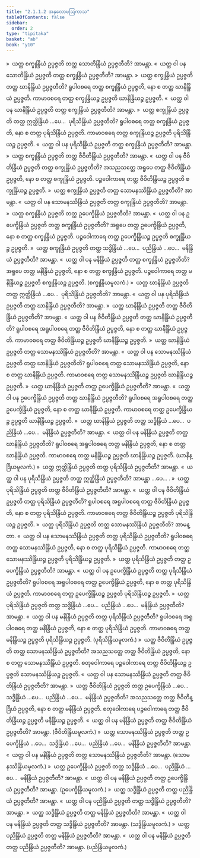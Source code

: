 ```yaml
---
title: "2.1.1.2 အနုလောမဩကာသ"
tableOfContents: false
sidebar:
  order: 2
type: "tipitaka"
basket: "ab"
book: "y10"
---
```



<DynamicBreadcrumb />

<Division number="195" book="y10" e="ch" v="35" p="123">

<Paragraph number="1516" book="y10">
»  ယတ္ထ စက္ခုန္ဒြိယံ ဥပ္ပဇ္ဇတိ တတ္ထ သောတိန္ဒြိယံ ဥပ္ပဇ္ဇတီတိ? အာမန္တာ.
</Paragraph>

<Paragraph number="1517" book="y10">
«  ယတ္ထ ဝါ ပန သောတိန္ဒြိယံ ဥပ္ပဇ္ဇတိ တတ္ထ စက္ခုန္ဒြိယံ ဥပ္ပဇ္ဇတီတိ? အာမန္တာ.
</Paragraph>

<Paragraph number="1518" book="y10">
»  ယတ္ထ စက္ခုန္ဒြိယံ ဥပ္ပဇ္ဇတိ တတ္ထ ဃာနိန္ဒြိယံ ဥပ္ပဇ္ဇတီတိ?
</Paragraph>

<Paragraph number="1519" book="y10">
ရူပါဝစရေ တတ္ထ စက္ခုန္ဒြိယံ ဥပ္ပဇ္ဇတိ, နော စ တတ္ထ ဃာနိန္ဒြိယံ ဥပ္ပဇ္ဇတိ. ကာမာဝစရေ တတ္ထ စက္ခုန္ဒြိယဉ္စ ဥပ္ပဇ္ဇတိ ဃာနိန္ဒြိယဉ္စ ဥပ္ပဇ္ဇတိ.
</Paragraph>

<Paragraph number="1520" book="y10">
«  ယတ္ထ ဝါ ပန ဃာနိန္ဒြိယံ ဥပ္ပဇ္ဇတိ တတ္ထ စက္ခုန္ဒြိယံ ဥပ္ပဇ္ဇတီတိ? အာမန္တာ.
</Paragraph>

<Paragraph number="1521" book="y10">
»  ယတ္ထ စက္ခုန္ဒြိယံ ဥပ္ပဇ္ဇတိ တတ္ထ ဣတ္ထိန္ဒြိယံ …ပေ…  ပုရိသိန္ဒြိယံ ဥပ္ပဇ္ဇတီတိ?
</Paragraph>

<Paragraph number="1522" book="y10">
ရူပါဝစရေ တတ္ထ စက္ခုန္ဒြိယံ ဥပ္ပဇ္ဇတိ, နော စ တတ္ထ ပုရိသိန္ဒြိယံ ဥပ္ပဇ္ဇတိ. ကာမာဝစရေ တတ္ထ စက္ခုန္ဒြိယဉ္စ ဥပ္ပဇ္ဇတိ ပုရိသိန္ဒြိယဉ္စ ဥပ္ပဇ္ဇတိ.
</Paragraph>

<Paragraph number="1523" book="y10">
«  ယတ္ထ ဝါ ပန ပုရိသိန္ဒြိယံ ဥပ္ပဇ္ဇတိ တတ္ထ စက္ခုန္ဒြိယံ ဥပ္ပဇ္ဇတီတိ? အာမန္တာ.
</Paragraph>

<Paragraph number="1524" book="y10">
»  ယတ္ထ စက္ခုန္ဒြိယံ ဥပ္ပဇ္ဇတိ တတ္ထ ဇီဝိတိန္ဒြိယံ ဥပ္ပဇ္ဇတီတိ? အာမန္တာ.
</Paragraph>

<Paragraph number="1525" book="y10">
«  ယတ္ထ ဝါ ပန ဇီဝိတိန္ဒြိယံ ဥပ္ပဇ္ဇတိ တတ္ထ စက္ခုန္ဒြိယံ ဥပ္ပဇ္ဇတီတိ?
</Paragraph>

<Paragraph number="1526" book="y10">
အသညသတ္တေ အရူပေ တတ္ထ ဇီဝိတိန္ဒြိယံ ဥပ္ပဇ္ဇတိ, နော စ တတ္ထ စက္ခုန္ဒြိယံ ဥပ္ပဇ္ဇတိ. ပဉ္စဝေါကာရေ တတ္ထ ဇီဝိတိန္ဒြိယဉ္စ ဥပ္ပဇ္ဇတိ စက္ခုန္ဒြိယဉ္စ ဥပ္ပဇ္ဇတိ.
</Paragraph>

<Paragraph number="1527" book="y10">
»  ယတ္ထ စက္ခုန္ဒြိယံ ဥပ္ပဇ္ဇတိ တတ္ထ သောမနဿိန္ဒြိယံ ဥပ္ပဇ္ဇတီတိ? အာမန္တာ.
</Paragraph>

<Paragraph number="1528" book="y10">
«  ယတ္ထ ဝါ ပန သောမနဿိန္ဒြိယံ ဥပ္ပဇ္ဇတိ တတ္ထ စက္ခုန္ဒြိယံ ဥပ္ပဇ္ဇတီတိ? အာမန္တာ.
</Paragraph>

<Paragraph number="1529" book="y10">
»  ယတ္ထ စက္ခုန္ဒြိယံ ဥပ္ပဇ္ဇတိ တတ္ထ ဥပေက္ခိန္ဒြိယံ ဥပ္ပဇ္ဇတီတိ? အာမန္တာ.
</Paragraph>

<Paragraph number="1530" book="y10">
«  ယတ္ထ ဝါ ပန ဥပေက္ခိန္ဒြိယံ ဥပ္ပဇ္ဇတိ တတ္ထ စက္ခုန္ဒြိယံ ဥပ္ပဇ္ဇတီတိ?
</Paragraph>

<Paragraph number="1531" book="y10">
အရူပေ တတ္ထ ဥပေက္ခိန္ဒြိယံ ဥပ္ပဇ္ဇတိ, နော စ တတ္ထ စက္ခုန္ဒြိယံ ဥပ္ပဇ္ဇတိ. ပဉ္စဝေါကာရေ တတ္ထ ဥပေက္ခိန္ဒြိယဉ္စ ဥပ္ပဇ္ဇတိ စက္ခုန္ဒြိယဉ္စ ဥပ္ပဇ္ဇတိ.
</Paragraph>

<Paragraph number="1532" book="y10">
»  ယတ္ထ စက္ခုန္ဒြိယံ ဥပ္ပဇ္ဇတိ တတ္ထ သဒ္ဓိန္ဒြိယံ …ပေ…  ပညိန္ဒြိယံ …ပေ…  မနိန္ဒြိယံ ဥပ္ပဇ္ဇတီတိ? အာမန္တာ.
</Paragraph>

<Paragraph number="1533" book="y10">
«  ယတ္ထ ဝါ ပန မနိန္ဒြိယံ ဥပ္ပဇ္ဇတိ တတ္ထ စက္ခုန္ဒြိယံ ဥပ္ပဇ္ဇတီတိ?
</Paragraph>

<Paragraph number="1534" book="y10">
အရူပေ တတ္ထ မနိန္ဒြိယံ ဥပ္ပဇ္ဇတိ, နော စ တတ္ထ စက္ခုန္ဒြိယံ ဥပ္ပဇ္ဇတိ. ပဉ္စဝေါကာရေ တတ္ထ မနိန္ဒြိယဉ္စ ဥပ္ပဇ္ဇတိ စက္ခုန္ဒြိယဉ္စ ဥပ္ပဇ္ဇတိ. (စက္ခုန္ဒြိယမူလကံ.)
</Paragraph>

</Division>
<Division number="196" book="y10" e="ch" v="35" p="124">

<Paragraph number="1535" book="y10">
»  ယတ္ထ ဃာနိန္ဒြိယံ ဥပ္ပဇ္ဇတိ တတ္ထ ဣတ္ထိန္ဒြိယံ …ပေ…  ပုရိသိန္ဒြိယံ ဥပ္ပဇ္ဇတီတိ? အာမန္တာ.
</Paragraph>

<Paragraph number="1536" book="y10">
«  ယတ္ထ ဝါ ပန ပုရိသိန္ဒြိယံ ဥပ္ပဇ္ဇတိ တတ္ထ ဃာနိန္ဒြိယံ ဥပ္ပဇ္ဇတီတိ? အာမန္တာ.
</Paragraph>

<Paragraph number="1537" book="y10">
»  ယတ္ထ ဃာနိန္ဒြိယံ ဥပ္ပဇ္ဇတိ တတ္ထ ဇီဝိတိန္ဒြိယံ ဥပ္ပဇ္ဇတီတိ? အာမန္တာ.
</Paragraph>

<Paragraph number="1538" book="y10">
«  ယတ္ထ ဝါ ပန ဇီဝိတိန္ဒြိယံ ဥပ္ပဇ္ဇတိ တတ္ထ ဃာနိန္ဒြိယံ ဥပ္ပဇ္ဇတီတိ?
</Paragraph>

<Paragraph number="1539" book="y10">
ရူပါဝစရေ အရူပါဝစရေ တတ္ထ ဇီဝိတိန္ဒြိယံ ဥပ္ပဇ္ဇတိ, နော စ တတ္ထ ဃာနိန္ဒြိယံ ဥပ္ပဇ္ဇတိ. ကာမာဝစရေ တတ္ထ ဇီဝိတိန္ဒြိယဉ္စ ဥပ္ပဇ္ဇတိ ဃာနိန္ဒြိယဉ္စ ဥပ္ပဇ္ဇတိ.
</Paragraph>

<Paragraph number="1540" book="y10">
»  ယတ္ထ ဃာနိန္ဒြိယံ ဥပ္ပဇ္ဇတိ တတ္ထ သောမနဿိန္ဒြိယံ ဥပ္ပဇ္ဇတီတိ? အာမန္တာ.
</Paragraph>

<Paragraph number="1541" book="y10">
«  ယတ္ထ ဝါ ပန သောမနဿိန္ဒြိယံ ဥပ္ပဇ္ဇတိ တတ္ထ ဃာနိန္ဒြိယံ ဥပ္ပဇ္ဇတီတိ?
</Paragraph>

<Paragraph number="1542" book="y10">
ရူပါဝစရေ တတ္ထ သောမနဿိန္ဒြိယံ ဥပ္ပဇ္ဇတိ, နော စ တတ္ထ ဃာနိန္ဒြိယံ ဥပ္ပဇ္ဇတိ. ကာမာဝစရေ တတ္ထ သောမနဿိန္ဒြိယဉ္စ ဥပ္ပဇ္ဇတိ ဃာနိန္ဒြိယဉ္စ ဥပ္ပဇ္ဇတိ.
</Paragraph>

<Paragraph number="1543" book="y10">
»  ယတ္ထ ဃာနိန္ဒြိယံ ဥပ္ပဇ္ဇတိ တတ္ထ ဥပေက္ခိန္ဒြိယံ ဥပ္ပဇ္ဇတီတိ? အာမန္တာ.
</Paragraph>

<Paragraph number="1544" book="y10">
«  ယတ္ထ ဝါ ပန ဥပေက္ခိန္ဒြိယံ ဥပ္ပဇ္ဇတိ တတ္ထ ဃာနိန္ဒြိယံ ဥပ္ပဇ္ဇတီတိ?
</Paragraph>

<Paragraph number="1545" book="y10">
ရူပါဝစရေ အရူပါဝစရေ တတ္ထ ဥပေက္ခိန္ဒြိယံ ဥပ္ပဇ္ဇတိ, နော စ တတ္ထ ဃာနိန္ဒြိယံ ဥပ္ပဇ္ဇတိ. ကာမာဝစရေ တတ္ထ ဥပေက္ခိန္ဒြိယဉ္စ ဥပ္ပဇ္ဇတိ ဃာနိန္ဒြိယဉ္စ ဥပ္ပဇ္ဇတိ.
</Paragraph>

<Paragraph number="1546" book="y10">
»  ယတ္ထ ဃာနိန္ဒြိယံ ဥပ္ပဇ္ဇတိ တတ္ထ သဒ္ဓိန္ဒြိယံ …ပေ…  ပညိန္ဒြိယံ …ပေ…  မနိန္ဒြိယံ ဥပ္ပဇ္ဇတီတိ? အာမန္တာ.
</Paragraph>

<Paragraph number="1547" book="y10">
«  ယတ္ထ ဝါ ပန မနိန္ဒြိယံ ဥပ္ပဇ္ဇတိ တတ္ထ ဃာနိန္ဒြိယံ ဥပ္ပဇ္ဇတီတိ?
</Paragraph>

<Paragraph number="1548" book="y10">
ရူပါဝစရေ အရူပါဝစရေ တတ္ထ မနိန္ဒြိယံ ဥပ္ပဇ္ဇတိ, နော စ တတ္ထ ဃာနိန္ဒြိယံ ဥပ္ပဇ္ဇတိ. ကာမာဝစရေ တတ္ထ မနိန္ဒြိယဉ္စ ဥပ္ပဇ္ဇတိ ဃာနိန္ဒြိယဉ္စ ဥပ္ပဇ္ဇတိ. (ဃာနိန္ဒြိယမူလကံ.)
</Paragraph>

</Division>
<Division number="197" book="y10" e="ch" v="35" p="125">

<Paragraph number="1549" book="y10">
»  ယတ္ထ ဣတ္ထိန္ဒြိယံ ဥပ္ပဇ္ဇတိ တတ္ထ ပုရိသိန္ဒြိယံ ဥပ္ပဇ္ဇတီတိ? အာမန္တာ.
</Paragraph>

<Paragraph number="1550" book="y10">
«  ယတ္ထ ဝါ ပန ပုရိသိန္ဒြိယံ ဥပ္ပဇ္ဇတိ တတ္ထ ဣတ္ထိန္ဒြိယံ ဥပ္ပဇ္ဇတီတိ? အာမန္တာ …ပေ… .
</Paragraph>

</Division>
<Division number="198" book="y10" e="ch" v="35" p="125">

<Paragraph number="1551" book="y10">
»  ယတ္ထ ပုရိသိန္ဒြိယံ ဥပ္ပဇ္ဇတိ တတ္ထ ဇီဝိတိန္ဒြိယံ ဥပ္ပဇ္ဇတီတိ? အာမန္တာ.
</Paragraph>

<Paragraph number="1552" book="y10">
«  ယတ္ထ ဝါ ပန ဇီဝိတိန္ဒြိယံ ဥပ္ပဇ္ဇတိ တတ္ထ ပုရိသိန္ဒြိယံ ဥပ္ပဇ္ဇတီတိ?
</Paragraph>

<Paragraph number="1553" book="y10">
ရူပါဝစရေ အရူပါဝစရေ တတ္ထ ဇီဝိတိန္ဒြိယံ ဥပ္ပဇ္ဇတိ, နော စ တတ္ထ ပုရိသိန္ဒြိယံ ဥပ္ပဇ္ဇတိ. ကာမာဝစရေ တတ္ထ ဇီဝိတိန္ဒြိယဉ္စ ဥပ္ပဇ္ဇတိ ပုရိသိန္ဒြိယဉ္စ ဥပ္ပဇ္ဇတိ.
</Paragraph>

<Paragraph number="1554" book="y10">
»  ယတ္ထ ပုရိသိန္ဒြိယံ ဥပ္ပဇ္ဇတိ တတ္ထ သောမနဿိန္ဒြိယံ ဥပ္ပဇ္ဇတီတိ? အာမန္တာ.
</Paragraph>

<Paragraph number="1555" book="y10">
«  ယတ္ထ ဝါ ပန သောမနဿိန္ဒြိယံ ဥပ္ပဇ္ဇတိ တတ္ထ ပုရိသိန္ဒြိယံ ဥပ္ပဇ္ဇတီတိ?
</Paragraph>

<Paragraph number="1556" book="y10">
ရူပါဝစရေ တတ္ထ သောမနဿိန္ဒြိယံ ဥပ္ပဇ္ဇတိ, နော စ တတ္ထ ပုရိသိန္ဒြိယံ ဥပ္ပဇ္ဇတိ. ကာမာဝစရေ တတ္ထ သောမနဿိန္ဒြိယဉ္စ ဥပ္ပဇ္ဇတိ ပုရိသိန္ဒြိယဉ္စ ဥပ္ပဇ္ဇတိ.
</Paragraph>

<Paragraph number="1557" book="y10">
»  ယတ္ထ ပုရိသိန္ဒြိယံ ဥပ္ပဇ္ဇတိ တတ္ထ ဥပေက္ခိန္ဒြိယံ ဥပ္ပဇ္ဇတီတိ? အာမန္တာ.
</Paragraph>

<Paragraph number="1558" book="y10">
«  ယတ္ထ ဝါ ပန ဥပေက္ခိန္ဒြိယံ ဥပ္ပဇ္ဇတိ တတ္ထ ပုရိသိန္ဒြိယံ ဥပ္ပဇ္ဇတီတိ?
</Paragraph>

<Paragraph number="1559" book="y10">
ရူပါဝစရေ အရူပါဝစရေ တတ္ထ ဥပေက္ခိန္ဒြိယံ ဥပ္ပဇ္ဇတိ, နော စ တတ္ထ ပုရိသိန္ဒြိယံ ဥပ္ပဇ္ဇတိ. ကာမာဝစရေ တတ္ထ ဥပေက္ခိန္ဒြိယဉ္စ ဥပ္ပဇ္ဇတိ ပုရိသိန္ဒြိယဉ္စ ဥပ္ပဇ္ဇတိ.
</Paragraph>

<Paragraph number="1560" book="y10">
»  ယတ္ထ ပုရိသိန္ဒြိယံ ဥပ္ပဇ္ဇတိ တတ္ထ သဒ္ဓိန္ဒြိယံ …ပေ…  ပညိန္ဒြိယံ …ပေ…  မနိန္ဒြိယံ ဥပ္ပဇ္ဇတီတိ? အာမန္တာ.
</Paragraph>

<Paragraph number="1561" book="y10">
«  ယတ္ထ ဝါ ပန မနိန္ဒြိယံ ဥပ္ပဇ္ဇတိ တတ္ထ ပုရိသိန္ဒြိယံ ဥပ္ပဇ္ဇတီတိ?
</Paragraph>

<Paragraph number="1562" book="y10">
ရူပါဝစရေ အရူပါဝစရေ တတ္ထ မနိန္ဒြိယံ ဥပ္ပဇ္ဇတိ, နော စ တတ္ထ ပုရိသိန္ဒြိယံ ဥပ္ပဇ္ဇတိ. ကာမာဝစရေ တတ္ထ မနိန္ဒြိယဉ္စ ဥပ္ပဇ္ဇတိ ပုရိသိန္ဒြိယဉ္စ ဥပ္ပဇ္ဇတိ. (ပုရိသိန္ဒြိယမူလကံ.)
</Paragraph>

</Division>
<Division number="199" book="y10" e="ch" v="35" p="125">

<Paragraph number="1563" book="y10">
»  ယတ္ထ ဇီဝိတိန္ဒြိယံ ဥပ္ပဇ္ဇတိ တတ္ထ သောမနဿိန္ဒြိယံ ဥပ္ပဇ္ဇတီတိ?
</Paragraph>

<Paragraph number="1564" book="y10">
အသညသတ္တေ တတ္ထ ဇီဝိတိန္ဒြိယံ ဥပ္ပဇ္ဇတိ, နော စ တတ္ထ သောမနဿိန္ဒြိယံ ဥပ္ပဇ္ဇတိ. စတုဝေါကာရေ ပဉ္စဝေါကာရေ တတ္ထ ဇီဝိတိန္ဒြိယဉ္စ ဥပ္ပဇ္ဇတိ သောမနဿိန္ဒြိယဉ္စ ဥပ္ပဇ္ဇတိ.
</Paragraph>

<Paragraph number="1565" book="y10">
«  ယတ္ထ ဝါ ပန သောမနဿိန္ဒြိယံ ဥပ္ပဇ္ဇတိ တတ္ထ ဇီဝိတိန္ဒြိယံ ဥပ္ပဇ္ဇတီတိ? အာမန္တာ.
</Paragraph>

<Paragraph number="1566" book="y10">
»  ယတ္ထ ဇီဝိတိန္ဒြိယံ ဥပ္ပဇ္ဇတိ တတ္ထ ဥပေက္ခိန္ဒြိယံ …ပေ…  သဒ္ဓိန္ဒြိယံ …ပေ…  ပညိန္ဒြိယံ …ပေ…  မနိန္ဒြိယံ ဥပ္ပဇ္ဇတီတိ?
</Paragraph>

<Paragraph number="1567" book="y10">
အသညသတ္တေ တတ္ထ ဇီဝိတိန္ဒြိယံ ဥပ္ပဇ္ဇတိ, နော စ တတ္ထ မနိန္ဒြိယံ ဥပ္ပဇ္ဇတိ. စတုဝေါကာရေ ပဉ္စဝေါကာရေ တတ္ထ ဇီဝိတိန္ဒြိယဉ္စ ဥပ္ပဇ္ဇတိ မနိန္ဒြိယဉ္စ ဥပ္ပဇ္ဇတိ.
</Paragraph>

<Paragraph number="1568" book="y10">
«  ယတ္ထ ဝါ ပန မနိန္ဒြိယံ ဥပ္ပဇ္ဇတိ တတ္ထ ဇီဝိတိန္ဒြိယံ ဥပ္ပဇ္ဇတီတိ? အာမန္တာ. (ဇီဝိတိန္ဒြိယမူလကံ.)
</Paragraph>

</Division>
<Division number="200" book="y10" e="ch" v="35" p="126">

<Paragraph number="1569" book="y10">
»  ယတ္ထ သောမနဿိန္ဒြိယံ ဥပ္ပဇ္ဇတိ တတ္ထ ဥပေက္ခိန္ဒြိယံ …ပေ…  သဒ္ဓိန္ဒြိယံ …ပေ…  ပညိန္ဒြိယံ …ပေ…  မနိန္ဒြိယံ ဥပ္ပဇ္ဇတီတိ? အာမန္တာ.
</Paragraph>

<Paragraph number="1570" book="y10">
«  ယတ္ထ ဝါ ပန မနိန္ဒြိယံ ဥပ္ပဇ္ဇတိ တတ္ထ သောမနဿိန္ဒြိယံ ဥပ္ပဇ္ဇတီတိ? အာမန္တာ. (သောမနဿိန္ဒြိယမူလကံ.)
</Paragraph>

</Division>
<Division number="201" book="y10" e="ch" v="35" p="126">

<Paragraph number="1571" book="y10">
»  ယတ္ထ ဥပေက္ခိန္ဒြိယံ ဥပ္ပဇ္ဇတိ တတ္ထ သဒ္ဓိန္ဒြိယံ …ပေ…  ပညိန္ဒြိယံ …ပေ…  မနိန္ဒြိယံ ဥပ္ပဇ္ဇတီတိ? အာမန္တာ.
</Paragraph>

<Paragraph number="1572" book="y10">
«  ယတ္ထ ဝါ ပန မနိန္ဒြိယံ ဥပ္ပဇ္ဇတိ တတ္ထ ဥပေက္ခိန္ဒြိယံ ဥပ္ပဇ္ဇတီတိ? အာမန္တာ. (ဥပေက္ခိန္ဒြိယမူလကံ.)
</Paragraph>

</Division>
<Division number="202" book="y10" e="ch" v="35" p="126">

<Paragraph number="1573" book="y10">
»  ယတ္ထ သဒ္ဓိန္ဒြိယံ ဥပ္ပဇ္ဇတိ တတ္ထ ပညိန္ဒြိယံ ဥပ္ပဇ္ဇတီတိ? အာမန္တာ.
</Paragraph>

<Paragraph number="1574" book="y10">
«  ယတ္ထ ဝါ ပန ပညိန္ဒြိယံ ဥပ္ပဇ္ဇတိ တတ္ထ သဒ္ဓိန္ဒြိယံ ဥပ္ပဇ္ဇတီတိ? အာမန္တာ.
</Paragraph>

<Paragraph number="1575" book="y10">
»  ယတ္ထ သဒ္ဓိန္ဒြိယံ ဥပ္ပဇ္ဇတိ တတ္ထ မနိန္ဒြိယံ ဥပ္ပဇ္ဇတီတိ? အာမန္တာ.
</Paragraph>

<Paragraph number="1576" book="y10">
«  ယတ္ထ ဝါ ပန မနိန္ဒြိယံ ဥပ္ပဇ္ဇတိ တတ္ထ သဒ္ဓိန္ဒြိယံ ဥပ္ပဇ္ဇတီတိ? အာမန္တာ. (သဒ္ဓိန္ဒြိယမူလကံ.)
</Paragraph>

</Division>
<Division number="203" book="y10" e="ch" v="35" p="126">

<Paragraph number="1577" book="y10">
»  ယတ္ထ ပညိန္ဒြိယံ ဥပ္ပဇ္ဇတိ တတ္ထ မနိန္ဒြိယံ ဥပ္ပဇ္ဇတီတိ? အာမန္တာ.
</Paragraph>

<Paragraph number="1578" book="y10">
«  ယတ္ထ ဝါ ပန မနိန္ဒြိယံ ဥပ္ပဇ္ဇတိ တတ္ထ ပညိန္ဒြိယံ ဥပ္ပဇ္ဇတီတိ? အာမန္တာ. (ပညိန္ဒြိယမူလကံ.)
</Paragraph>
</Division>